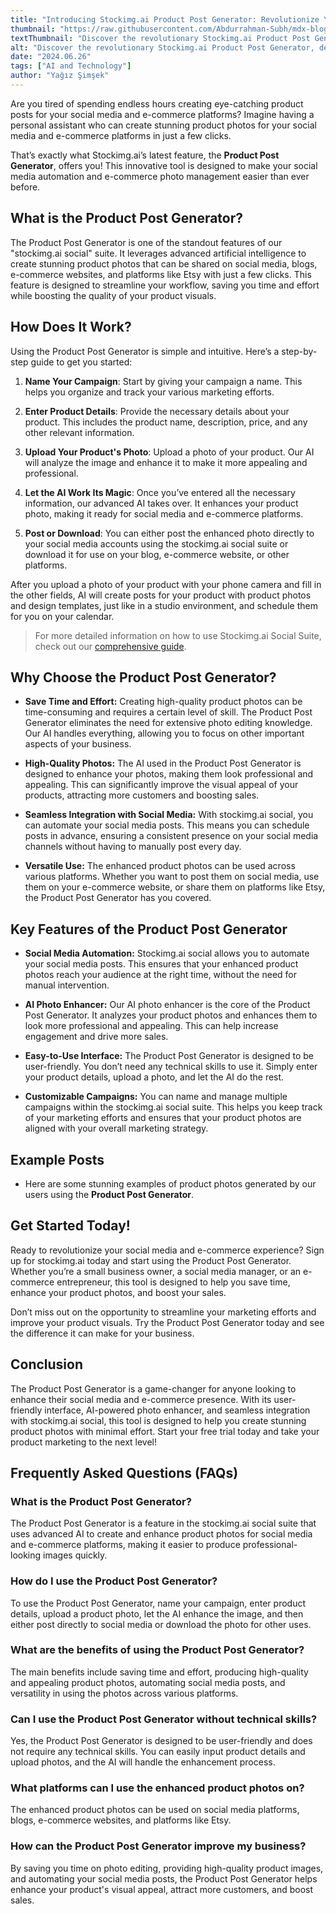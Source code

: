 ```yaml
---
title: "Introducing Stockimg.ai Product Post Generator: Revolutionize Your Social Media and E-Commerce Experience"
thumbnail: "https://raw.githubusercontent.com/Abdurrahman-Subh/mdx-blog/main/images/sai-product-xbox.png"
textThumbnail: "Discover the revolutionary Stockimg.ai Product Post Generator, designed to enhance your social media and e-commerce experience by creating stunning product photos with advanced AI. Save time, improve your visuals, and boost sales effortlessly."
alt: "Discover the revolutionary Stockimg.ai Product Post Generator, designed to enhance your social media and e-commerce experience by creating stunning product photos with advanced AI. Save time, improve your visuals, and boost sales effortlessly."
date: "2024.06.26"
tags: ["AI and Technology"]
author: "Yağız Şimşek"
---
```


<CustomImage
    src="https://raw.githubusercontent.com/Abdurrahman-Subh/mdx-blog/main/images/sai-product-xbox.png"
    alt="textThumbnail"
/>

Are you tired of spending endless hours creating eye-catching product posts for your social media and e-commerce platforms? Imagine having a personal assistant who can create stunning product photos for your social media and e-commerce platforms in just a few clicks.

That’s exactly what Stockimg.ai’s latest feature, the **Product Post Generator**, offers you! This innovative tool is designed to make your social media automation and e-commerce photo management easier than ever before.

## What is the Product Post Generator?

The Product Post Generator is one of the standout features of our "stockimg.ai social" suite. It leverages advanced artificial intelligence to create stunning product photos that can be shared on social media, blogs, e-commerce websites, and platforms like Etsy with just a few clicks. This feature is designed to streamline your workflow, saving you time and effort while boosting the quality of your product visuals.

## How Does It Work?

Using the Product Post Generator is simple and intuitive. Here’s a step-by-step guide to get you started:

1. **Name Your Campaign**: Start by giving your campaign a name. This helps you organize and track your various marketing efforts.

2. **Enter Product Details**: Provide the necessary details about your product. This includes the product name, description, price, and any other relevant information.

3. **Upload Your Product's Photo**: Upload a photo of your product. Our AI will analyze the image and enhance it to make it more appealing and professional.

4. **Let the AI Work Its Magic**: Once you’ve entered all the necessary information, our advanced AI takes over. It enhances your product photo, making it ready for social media and e-commerce platforms.

5. **Post or Download**: You can either post the enhanced photo directly to your social media accounts using the stockimg.ai social suite or download it for use on your blog, e-commerce website, or other platforms.

After you upload a photo of your product with your phone camera and fill in the other fields, AI will create posts for your product with product photos and design templates, just like in a studio environment, and schedule them for you on your calendar.

> For more detailed information on how to use Stockimg.ai Social Suite, check out our [comprehensive guide](https://stockimg.ai/blog/guide/how-to-use-stockimg-social).

## Why Choose the Product Post Generator?

- **Save Time and Effort:** Creating high-quality product photos can be time-consuming and requires a certain level of skill. The Product Post Generator eliminates the need for extensive photo editing knowledge. Our AI handles everything, allowing you to focus on other important aspects of your business.

- **High-Quality Photos:** The AI used in the Product Post Generator is designed to enhance your photos, making them look professional and appealing. This can significantly improve the visual appeal of your products, attracting more customers and boosting sales.

- **Seamless Integration with Social Media:** With stockimg.ai social, you can automate your social media posts. This means you can schedule posts in advance, ensuring a consistent presence on your social media channels without having to manually post every day.

- **Versatile Use:** The enhanced product photos can be used across various platforms. Whether you want to post them on social media, use them on your e-commerce website, or share them on platforms like Etsy, the Product Post Generator has you covered.

## Key Features of the Product Post Generator

- **Social Media Automation:** Stockimg.ai social allows you to automate your social media posts. This ensures that your enhanced product photos reach your audience at the right time, without the need for manual intervention.

- **AI Photo Enhancer:** Our AI photo enhancer is the core of the Product Post Generator. It analyzes your product photos and enhances them to look more professional and appealing. This can help increase engagement and drive more sales.

- **Easy-to-Use Interface:** The Product Post Generator is designed to be user-friendly. You don’t need any technical skills to use it. Simply enter your product details, upload a photo, and let the AI do the rest.

- **Customizable Campaigns:** You can name and manage multiple campaigns within the stockimg.ai social suite. This helps you keep track of your marketing efforts and ensures that your product photos are aligned with your overall marketing strategy.

## Example Posts

- Here are some stunning examples of product photos generated by our users using the **Product Post Generator**.

<CustomImage
    src="https://raw.githubusercontent.com/Abdurrahman-Subh/mdx-blog/main/images/sai-pp-xbox.png"
    alt="textThumbnail"
/>

## Get Started Today!

Ready to revolutionize your social media and e-commerce experience? Sign up for stockimg.ai today and start using the Product Post Generator. Whether you’re a small business owner, a social media manager, or an e-commerce entrepreneur, this tool is designed to help you save time, enhance your product photos, and boost your sales.

Don’t miss out on the opportunity to streamline your marketing efforts and improve your product visuals. Try the Product Post Generator today and see the difference it can make for your business.

## Conclusion

The Product Post Generator is a game-changer for anyone looking to enhance their social media and e-commerce presence. With its user-friendly interface, AI-powered photo enhancer, and seamless integration with stockimg.ai social, this tool is designed to help you create stunning product photos with minimal effort. Start your free trial today and take your product marketing to the next level!

## Frequently Asked Questions (FAQs)

### What is the Product Post Generator?

The Product Post Generator is a feature in the stockimg.ai social suite that uses advanced AI to create and enhance product photos for social media and e-commerce platforms, making it easier to produce professional-looking images quickly.

### How do I use the Product Post Generator?

To use the Product Post Generator, name your campaign, enter product details, upload a product photo, let the AI enhance the image, and then either post directly to social media or download the photo for other uses.

### What are the benefits of using the Product Post Generator?

The main benefits include saving time and effort, producing high-quality and appealing product photos, automating social media posts, and versatility in using the photos across various platforms.

### Can I use the Product Post Generator without technical skills?

Yes, the Product Post Generator is designed to be user-friendly and does not require any technical skills. You can easily input product details and upload photos, and the AI will handle the enhancement process.

### What platforms can I use the enhanced product photos on?

The enhanced product photos can be used on social media platforms, blogs, e-commerce websites, and platforms like Etsy.

### How can the Product Post Generator improve my business?

By saving you time on photo editing, providing high-quality product images, and automating your social media posts, the Product Post Generator helps enhance your product's visual appeal, attract more customers, and boost sales.

